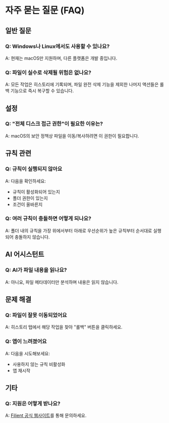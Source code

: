 # 자주 묻는 질문 (FAQ)

## 일반 질문

### Q: Windows나 Linux에서도 사용할 수 있나요?
A: 현재는 macOS만 지원하며, 다른 플랫폼은 개발 중입니다.

### Q: 파일이 실수로 삭제될 위험은 없나요?
A: 모든 작업은 히스토리에 기록되며, 파일 완전 삭제 기능을 제외한 나머지 액션들은 롤백 기능으로 즉시 복구할 수 있습니다.

## 설정

### Q: "전체 디스크 접근 권한"이 필요한 이유는?
A: macOS의 보안 정책상 파일을 이동/복사하려면 이 권한이 필요합니다.

## 규칙 관련

### Q: 규칙이 실행되지 않아요
A: 다음을 확인하세요:
- 규칙이 활성화되어 있는지
- 폴더 권한이 있는지
- 조건이 올바른지

### Q: 여러 규칙이 충돌하면 어떻게 되나요?
A: 폴더 내의 규칙을 가장 위에서부터 아래로 우선순위가 높은 규칙부터 순서대로 실행되어 충돌하지 않습니다.

## AI 어시스턴트

### Q: AI가 파일 내용을 읽나요?
A: 아니요, 파일 메타데이터만 분석하며 내용은 읽지 않습니다.

## 문제 해결

### Q: 파일이 잘못 이동되었어요
A: 히스토리 탭에서 해당 작업을 찾아 "롤백" 버튼을 클릭하세요.

### Q: 앱이 느려졌어요
A: 다음을 시도해보세요:
- 사용하지 않는 규칙 비활성화
- 앱 재시작

## 기타

### Q: 지원은 어떻게 받나요?
A: [Filient 공식 웹사이트](https://filient.ai)를 통해 문의하세요.